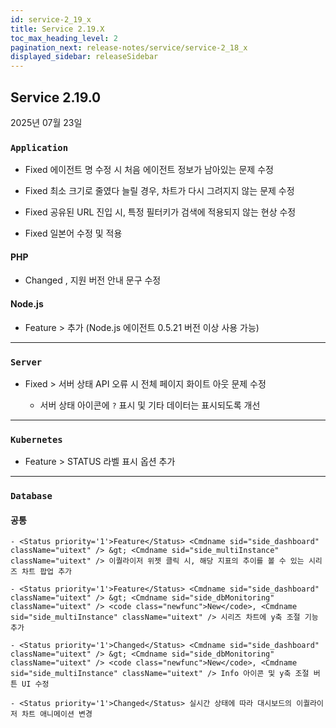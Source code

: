 ```yaml
---
id: service-2_19_x
title: Service 2.19.X
toc_max_heading_level: 2
pagination_next: release-notes/service/service-2_18_x
displayed_sidebar: releaseSidebar
---
```


## Service 2.19.0

2025년 07월 23일

<div class='indentTab'>

### `Application`

- <Status priority='0'>Fixed</Status> <Cmdname sid="agent_list" className="uitext" /> 에이전트 명 수정 시 처음 에이전트 정보가 남아있는 문제 수정

- <Status priority='0'>Fixed</Status> <Cmdname sid="speed_chart" className="uitext" /> 최소 크기로 줄였다 늘릴 경우, 차트가 다시 그려지지 않는 문제 수정

- <Status priority='0'>Fixed</Status> <Cmdname sid="transaction_map" className="uitext" /> 공유된 URL 진입 시, 특정 필터키가 검색에 적용되지 않는 현상 수정

- <Status priority='0'>Fixed</Status> <Cmdname sid="side_agentSetting" className="uitext" /> 일본어 수정 및 적용

#### PHP

- <Status priority='1'>Changed</Status> <Cmdname sid="add_project" className="uitext" />, <Cmdname sid="TTL07075" className="uitext" /> 지원 버전 안내 문구 수정

#### Node.js 

- <Status priority='1'>Feature</Status> <Cmdname sid="side_agentsConfiguration" className="uitext" /> &gt; <Cmdname sid="side_systemGarbageCollection" className="uitext" /> 추가 (Node.js 에이전트 0.5.21 버전 이상 사용 가능)

---

### `Server`

- <Status priority='0'>Fixed</Status> <Cmdname sid="side_serverList" className="uitext" /> &gt; <Cmdname sid="side_serverDetail" className="uitext" /> 서버 상태 API 오류 시 전체 페이지 화이트 아웃 문제 수정

    - 서버 상태 아이콘에 `?` 표시 및 기타 데이터는 표시되도록 개선

---

### `Kubernetes`

- <Status priority='1'>Feature</Status> <Cmdname sid="side_dashboard" className="uitext" /> &gt; <Cmdname sid="container_map" className="uitext" /> STATUS 라벨 표시 옵션 추가

---

### `Database`

#### 공통

    - <Status priority='1'>Feature</Status> <Cmdname sid="side_dashboard" className="uitext" /> &gt; <Cmdname sid="side_multiInstance" className="uitext" /> 이퀄라이저 위젯 클릭 시, 해당 지표의 추이를 볼 수 있는 시리즈 차트 팝업 추가

    - <Status priority='1'>Feature</Status> <Cmdname sid="side_dashboard" className="uitext" /> &gt; <Cmdname sid="side_dbMonitoring" className="uitext" /> <code class="newfunc">New</code>, <Cmdname sid="side_multiInstance" className="uitext" /> 시리즈 차트에 y축 조절 기능 추가

    - <Status priority='1'>Changed</Status> <Cmdname sid="side_dashboard" className="uitext" /> &gt; <Cmdname sid="side_dbMonitoring" className="uitext" /> <code class="newfunc">New</code>, <Cmdname sid="side_multiInstance" className="uitext" /> Info 아이콘 및 y축 조절 버튼 UI 수정

    - <Status priority='1'>Changed</Status> 실시간 상태에 따라 대시보드의 이퀄라이저 차트 애니메이션 변경

</div> 